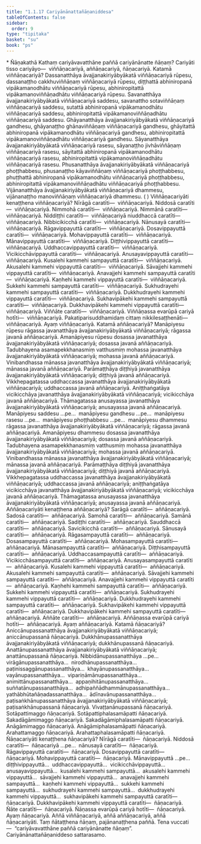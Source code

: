 ```yaml
---
title: "1.1.17 Cariyānānattañāṇaniddesa"
tableOfContents: false
sidebar:
  order: 9
type: "tipitaka"
basket: "su"
book: "ps"
---
```



<DynamicBreadcrumb />

<Paragraph type="center" book="ps">
* Ñāṇakathā
</Paragraph>


<Division number="68" book="ps" bookNo="26" page="4">

<Paragraph number="491" book="ps">
Kathaṃ cariyāvavatthāne paññā cariyānānatte ñāṇaṃ? <Emphasis>Cariyā</Emphasis>ti tisso cariyāyo—  viññāṇacariyā, aññāṇacariyā, ñāṇacariyā.
</Paragraph>

<Paragraph number="492" book="ps">
Katamā viññāṇacariyā? Dassanatthāya āvajjanakiriyābyākatā viññāṇacariyā rūpesu, dassanaṭṭho cakkhuviññāṇaṃ viññāṇacariyā rūpesu, diṭṭhattā abhiniropanā vipākamanodhātu viññāṇacariyā rūpesu, abhiniropitattā vipākamanoviññāṇadhātu viññāṇacariyā rūpesu.
</Paragraph>

<Paragraph number="493" book="ps">
Savanatthāya āvajjanakiriyābyākatā viññāṇacariyā saddesu, savanattho sotaviññāṇaṃ viññāṇacariyā saddesu, sutattā abhiniropanā vipākamanodhātu viññāṇacariyā saddesu, abhiniropitattā vipākamanoviññāṇadhātu viññāṇacariyā saddesu.
</Paragraph>

<Paragraph number="494" book="ps">
Ghāyanatthāya āvajjanakiriyābyākatā viññāṇacariyā gandhesu, ghāyanaṭṭho ghānaviññāṇaṃ viññāṇacariyā gandhesu, ghāyitattā abhiniropanā vipākamanodhātu viññāṇacariyā gandhesu, abhiniropitattā vipākamanoviññāṇadhātu viññāṇacariyā gandhesu.
</Paragraph>

<Paragraph number="495" book="ps">
Sāyanatthāya āvajjanakiriyābyākatā viññāṇacariyā rasesu, sāyanaṭṭho jivhāviññāṇaṃ viññāṇacariyā rasesu, sāyitattā abhiniropanā vipākamanodhātu viññāṇacariyā rasesu, abhiniropitattā vipākamanoviññāṇadhātu viññāṇacariyā rasesu.
</Paragraph>

<Paragraph number="496" book="ps">
Phusanatthāya āvajjanakiriyābyākatā viññāṇacariyā phoṭṭhabbesu, phusanaṭṭho kāyaviññāṇaṃ viññāṇacariyā phoṭṭhabbesu, phuṭṭhattā abhiniropanā vipākamanodhātu viññāṇacariyā phoṭṭhabbesu, abhiniropitattā vipākamanoviññāṇadhātu viññāṇacariyā phoṭṭhabbesu.
</Paragraph>

<Paragraph number="497" book="ps">
Vijānanatthāya āvajjanakiriyābyākatā viññāṇacariyā dhammesu, vijānanaṭṭho manoviññāṇaṃ viññāṇacariyā dhammesu. ( )
</Paragraph>

</Division>
<Division number="69" book="ps" bookNo="26" page="4">

<Paragraph number="498" book="ps">
<Emphasis>Viññāṇacariyā</Emphasis>ti kenaṭṭhena viññāṇacariyā? Nīrāgā caratīti—  viññāṇacariyā. Niddosā caratīti—  viññāṇacariyā. Nimmohā caratīti—  viññāṇacariyā. Nimmānā caratīti—  viññāṇacariyā. Niddiṭṭhi caratīti—  viññāṇacariyā niuddhaccā caratīti—  viññāṇacariyā. Nibbicikicchā caratīti—  viññāṇacariyā. Nānusayā caratīti—  viññāṇacariyā. Rāgavippayuttā caratīti—  viññāṇacariyā. Dosavippayuttā caratīti—  viññāṇacariyā. Mohavippayuttā caratīti—  viññāṇacariyā. Mānavippayuttā caratīti—  viññāṇacariyā. Diṭṭhivippayuttā caratīti—  viññāṇacariyā. Uddhaccavippayuttā caratīti—  viññāṇacariyā. Vicikicchāvippayuttā caratīti—  viññāṇacariyā. Anusayavippayuttā caratīti—  viññāṇacariyā. Kusalehi kammehi sampayuttā caratīti—  viññāṇacariyā. Akusalehi kammehi vippayuttā caratīti—  viññāṇacariyā. Sāvajjehi kammehi vippayuttā caratīti—  viññāṇacariyā. Anavajjehi kammehi sampayuttā caratīti—  viññāṇacariyā. Kaṇhehi kammehi vippayuttā caratīti—  viññāṇacariyā. Sukkehi kammehi sampayuttā caratīti—  viññāṇacariyā. Sukhudrayehi kammehi sampayuttā caratīti—  viññāṇacariyā. Dukkhudrayehi kammehi vippayuttā caratīti—  viññāṇacariyā. Sukhavipākehi kammehi sampayuttā caratīti—  viññāṇacariyā. Dukkhavipākehi kammehi vippayuttā caratīti—  viññāṇacariyā. Viññāte caratīti—  viññāṇacariyā. Viññāṇassa evarūpā cariyā hotīti—  viññāṇacariyā. Pakatiparisuddhamidaṃ cittaṃ nikkilesaṭṭhenāti—  viññāṇacariyā. Ayaṃ viññāṇacariyā.
</Paragraph>

<Paragraph number="499" book="ps">
Katamā aññāṇacariyā? Manāpiyesu rūpesu rāgassa javanatthāya āvajjanakiriyābyākatā viññāṇacariyā; rāgassa javanā aññāṇacariyā. Amanāpiyesu rūpesu dosassa javanatthāya āvajjanakiriyābyākatā viññāṇacariyā; dosassa javanā aññāṇacariyā. Tadubhayena asamapekkhanasmiṃ vatthusmiṃ mohassa javanatthāya āvajjanakiriyābyākatā viññāṇacariyā; mohassa javanā aññāṇacariyā. Vinibandhassa mānassa javanatthāya āvajjanakiriyābyākatā viññāṇacariyā; mānassa javanā aññāṇacariyā. Parāmaṭṭhāya diṭṭhiyā javanatthāya āvajjanakiriyābyākatā viññāṇacariyā; diṭṭhiyā javanā aññāṇacariyā. Vikkhepagatassa uddhaccassa javanatthāya āvajjanakiriyābyākatā viññāṇacariyā; uddhaccassa javanā aññāṇacariyā. Aniṭṭhaṅgatāya vicikicchāya javanatthāya āvajjanakiriyābyākatā viññāṇacariyā; vicikicchāya javanā aññāṇacariyā. Thāmagatassa anusayassa javanatthāya āvajjanakiriyābyākatā viññāṇacariyā; anusayassa javanā aññāṇacariyā.
</Paragraph>

<Paragraph number="500" book="ps">
Manāpiyesu saddesu …pe…  manāpiyesu gandhesu …pe…  manāpiyesu rasesu …pe…  manāpiyesu phoṭṭhabbesu …pe…  manāpiyesu dhammesu rāgassa javanatthāya āvajjanakiriyābyākatā viññāṇacariyā; rāgassa javanā aññāṇacariyā. Amanāpiyesu dhammesu dosassa javanatthāya āvajjanakiriyābyākatā viññāṇacariyā; dosassa javanā aññāṇacariyā. Tadubhayena asamapekkhanasmiṃ vatthusmiṃ mohassa javanatthāya āvajjanakiriyābyākatā viññāṇacariyā; mohassa javanā aññāṇacariyā. Vinibandhassa mānassa javanatthāya āvajjanakiriyābyākatā viññāṇacariyā; mānassa javanā aññāṇacariyā. Parāmaṭṭhāya diṭṭhiyā javanatthāya āvajjanakiriyābyākatā viññāṇacariyā; diṭṭhiyā javanā aññāṇacariyā. Vikkhepagatassa uddhaccassa javanatthāya āvajjanakiriyābyākatā viññāṇacariyā; uddhaccassa javanā aññāṇacariyā; aniṭṭhaṅgatāya vicikicchāya javanatthāya āvajjanakiriyābyākatā viññāṇacariyā; vicikicchāya javanā aññāṇacariyā. Thāmagatassa anusayassa javanatthāya āvajjanakiriyābyākatā viññāṇacariyā; anusayassa javanā aññāṇacariyā.
</Paragraph>

</Division>
<Division number="70" book="ps" bookNo="26" page="4">

<Paragraph number="501" book="ps">
<Emphasis>Aññāṇacariyā</Emphasis>ti kenaṭṭhena aññāṇacariyā? Sarāgā caratīti—  aññāṇacariyā. Sadosā caratīti—  aññāṇacariyā. Samohā caratīti—  aññāṇacariyā. Samānā caratīti—  aññāṇacariyā. Sadiṭṭhi caratīti—  aññāṇacariyā. Sauddhaccā caratīti—  aññāṇacariyā. Savicikicchā caratīti—  aññāṇacariyā. Sānusayā caratīti—  aññāṇacariyā. Rāgasampayuttā caratīti—  aññāṇacariyā. Dosasampayuttā caratīti—  aññāṇacariyā. Mohasampayuttā caratīti—  aññāṇacariyā. Mānasampayuttā caratīti—  aññāṇacariyā. Diṭṭhisampayuttā caratīti—  aññāṇacariyā. Uddhaccasampayuttā caratīti—  aññāṇacariyā. Vicikicchāsampayuttā caratīti—  aññāṇacariyā. Anusayasampayuttā caratīti—  aññāṇacariyā. Kusalehi kammehi vippayuttā caratīti—  aññāṇacariyā. Akusalehi kammehi sampayuttā caratīti—  aññāṇacariyā. Sāvajjehi kammehi sampayuttā caratīti—  aññāṇacariyā. Anavajjehi kammehi vippayuttā caratīti—  aññāṇacariyā. Kaṇhehi kammehi sampayuttā caratīti—  aññāṇacariyā. Sukkehi kammehi vippayuttā caratīti—  aññāṇacariyā. Sukhudrayehi kammehi vippayuttā caratīti—  aññāṇacariyā. Dukkhudrayehi kammehi sampayuttā caratīti—  aññāṇacariyā. Sukhavipākehi kammehi vippayuttā caratīti—  aññāṇacariyā. Dukkhavipākehi kammehi sampayuttā caratīti—  aññāṇacariyā. Aññāte caratīti—  aññāṇacariyā. Aññāṇassa evarūpā cariyā hotīti—  aññāṇacariyā. Ayaṃ aññāṇacariyā.
</Paragraph>

</Division>
<Division number="71" book="ps" bookNo="26" page="4">

<Paragraph number="502" book="ps">
Katamā ñāṇacariyā? Aniccānupassanatthāya āvajjanakiriyābyākatā viññāṇacariyā; aniccānupassanā ñāṇacariyā. Dukkhānupassanatthāya āvajjanakiriyābyākatā viññāṇacariyā; dukkhānupassanā ñāṇacariyā. Anattānupassanatthāya āvajjanakiriyābyākatā viññāṇacariyā; anattānupassanā ñāṇacariyā. Nibbidānupassanatthāya …pe…  virāgānupassanatthāya…  nirodhānupassanatthāya…  paṭinissaggānupassanatthāya…  khayānupassanatthāya…  vayānupassanatthāya…  vipariṇāmānupassanatthāya…  animittānupassanatthāya…  appaṇihitānupassanatthāya…  suññatānupassanatthāya…  adhipaññādhammānupassanatthāya…  yathābhūtañāṇadassanatthāya…  ādīnavānupassanatthāya…  paṭisaṅkhānupassanatthāya āvajjanakiriyābyākatā viññāṇacariyā; paṭisaṅkhānupassanā ñāṇacariyā. Vivaṭṭanānupassanā ñāṇacariyā. Sotāpattimaggo ñāṇacariyā. Sotāpattiphalasamāpatti ñāṇacariyā. Sakadāgāmimaggo ñāṇacariyā. Sakadāgāmiphalasamāpatti ñāṇacariyā. Anāgāmimaggo ñāṇacariyā. Anāgāmiphalasamāpatti ñāṇacariyā. Arahattamaggo ñāṇacariyā. Arahattaphalasamāpatti ñāṇacariyā.
</Paragraph>

<Paragraph number="503" book="ps">
<Emphasis>Ñāṇacariyā</Emphasis>ti kenaṭṭhena ñāṇacariyā? Nīrāgā caratīti—  ñāṇacariyā. Niddosā caratīti—  ñāṇacariyā …pe…  nānusayā caratīti—  ñāṇacariyā. Rāgavippayuttā caratīti—  ñāṇacariyā. Dosavippayuttā caratīti—  ñāṇacariyā. Mohavippayuttā caratīti—  ñāṇacariyā. Mānavippayuttā …pe…  diṭṭhivippayuttā…  uddhaccavippayuttā…  vicikicchāvippayuttā…  anusayavippayuttā…  kusalehi kammehi sampayuttā…  akusalehi kammehi vippayuttā…  sāvajjehi kammehi vippayuttā…  anavajjehi kammehi sampayuttā…  kaṇhehi kammehi vippayuttā…  sukkehi kammehi sampayuttā…  sukhudrayehi kammehi sampayuttā…  dukkhudrayehi kammehi vippayuttā…  sukhavipākehi kammehi sampayuttā caratīti—  ñāṇacariyā. Dukkhavipākehi kammehi vippayuttā caratīti—  ñāṇacariyā. Ñāte caratīti—  ñāṇacariyā. Ñāṇassa evarūpā cariyā hotīti—  ñāṇacariyā. Ayaṃ ñāṇacariyā. Aññā viññāṇacariyā, aññā aññāṇacariyā, aññā ñāṇacariyāti. Taṃ ñātaṭṭhena ñāṇaṃ, pajānanaṭṭhena paññā. Tena vuccati—  “cariyāvavatthāne paññā cariyānānatte ñāṇaṃ”.

</Paragraph>
</Division>

<Paragraph number="504" type="center" book="ps">
Cariyānānattañāṇaniddeso sattarasamo.
</Paragraph>